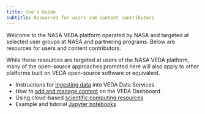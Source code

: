 ```yaml
---
title: Use's Guide
subtitle: Resources for users and content contributors
---
```


Welcome to the NASA VEDA platform operated by NASA and targeted at selected user groups at NASA and partnering programs. Below are resources for users and content contributors.

While these resources are targeted at users of the NASA VEDA platform, many of the open-source approaches promoted here will also apply to other platforms built on VEDA open-source software or equivalent.

* Instructions for [ingesting data](./content-curation/dataset-ingestion/index.qmd) into VEDA Data Services
* How to [add and manage content](./content-curation/dashboard-configuration/index.qmd) on the VEDA Dashboard
* Using cloud-based [scientific computing resources](./scientific-computing/index.qmd)
* Example and tutorial [Jupyter notebooks](./notebooks/index.qmd)